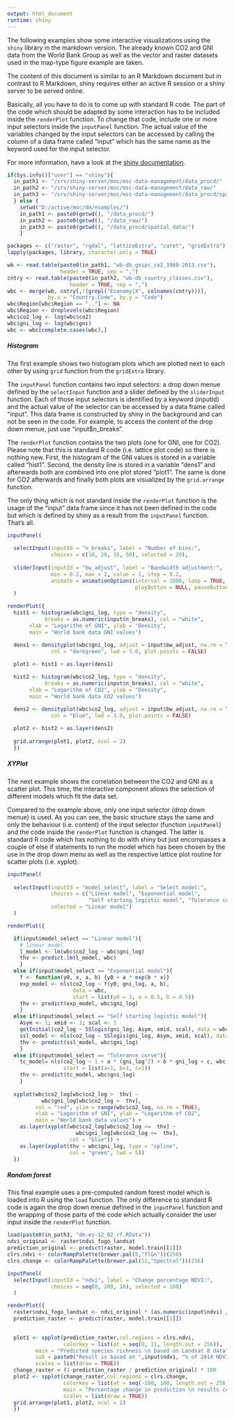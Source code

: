 ```yaml
---
output: html_document
runtime: shiny
---
```


The following examples show some interactive visualizations using the `shiny`
library in the markdown version. The already known CO2 and GNI data from the
World Bank Group as well as the vector and raster datasets used in the map-type
figure example are taken.

The content of this document is similar to an R Markdown document but in contrast
to R Markdown, shiny requires either an active R session or a shiny server to 
be served online.

Basically, all you have to do is to come up with standard R code. The part of the
code which should be adapted by some interaction has to be included inside the
`renderPlot` function. To change that code, include one or more input selectors
inside the `inputPanel` function. The actual value of the variables changed
by the input selectors can be accessed by calling the column of a data frame 
called "input" which has the same name as the keyword used for the input selector.

For more information, have a look at the [shiny documentation](http://rmarkdown.rstudio.com/authoring_shiny.html).

```r
if(Sys.info()["user"] == "shiny"){
  in_path1 <- "/srv/shiny-server/moc/msc-data-management/data_procd/"
  in_path2 <- "/srv/shiny-server/moc/msc-data-management/data_raw/"
  in_path3 <- "/srv/shiny-server/moc/msc-data-management/data_procd/spatial_data/"
  } else {
    setwd("D:/active/moc/dm/examples/")
    in_path1 <- paste0(getwd(), "/data_procd/")
    in_path2 <- paste0(getwd(), "/data_raw/")
    in_path3 <- paste0(getwd(), "/data_procd/spatial_data/")
    }

packages <- c("raster", "rgdal", "latticeExtra", "caret", "gridExtra")
lapply(packages, library, character.only = TRUE)

wb <- read.table(paste0(in_path1, "wb-db_gnipc_co2_1960-2013.csv"), 
                 header = TRUE, sep = ",")
cntry <- read.table(paste0(in_path2, "wb-db_country_classes.csv"), 
                    header = TRUE, sep = ",")
wbc <- merge(wb, cntry[,!(grepl("Economy|X", colnames(cntry)))], 
             by.x = "Country.Code", by.y = "Code")
wbc$Region[wbc$Region == ".."] <- NA
wbc$Region <- droplevels(wbc$Region)
wbc$co2_log <- log(wbc$co2)
wbc$gni_log <- log(wbc$gni)
wbc <- wbc[complete.cases(wbc),]
```

##### Histogram
The first example shows two histogram plots which are plotted next to each other
by using `grid` function from the `gridExtra` library.

The `inputPanel` function contains two input selectors: a drop down menue
defined by the `selectInput` function and a slider defined by the `sliderInput`
function. Each of those input selectors is identified by a keyword (inputId) and
the actual value of the selector can be accessed by a data frame called "input".
This data frame is constructed by shiny in the background and can not be seen
in the code. For example, to access the content of the drop down menue, just
use "input$n_breaks".

The `renderPlot` function contains the two plots (one for GNI, one for CO2).
Please note that this is standard R code (i.e. lattice plot code) so there is
nothing new. First, the histogram of the GNI values is stored in a variable
called "hist1". Second, the density line is stored in a variable "dens1" and 
afterwards both are combined into one plot stored "plot1". The same is done
for CO2 afterwards and finally both plots are visualized by the 
`grid.arrange` function.

The only thing which is not standard inside the `renderPlot` function is the 
usage of the "input" data frame since it has not been defined in the code but
which is defined by shiny as a result from the `inputPanel` function. That's all.

```r
inputPanel(
  
  selectInput(inputId = "n_breaks", label = "Number of bins:",
              choices = c(10, 20, 35, 50), selected = 20),
  
  sliderInput(inputId = "bw_adjust", label = "Bandwidth adjustment:",
              min = 0.2, max = 2, value = 1, step = 0.2,
              animate = animationOptions(interval = 1000, loop = TRUE, 
                                         playButton = NULL, pauseButton = NULL))
  )

renderPlot({
  hist1 <- histogram(wbc$gni_log, type = "density", 
            breaks = as.numeric(input$n_breaks), col = "white",
       xlab = "Logarithm of GNI", ylab = "Density", 
       main = "World bank data GNI values")

  dens1 <- densityplot(wbc$gni_log, adjust = input$bw_adjust, na.rm = TRUE, 
              col = "darkgreen", lwd = 3.0, plot.points = FALSE)
  
  plot1 <- hist1 + as.layer(dens1)

  hist2 <- histogram(wbc$co2_log, type = "density", 
            breaks = as.numeric(input$n_breaks), col = "white",
       xlab = "Logarithm of CO2", ylab = "Density", 
       main = "World bank data CO2 values")

  dens2 <- densityplot(wbc$co2_log, adjust = input$bw_adjust, na.rm = TRUE, 
              col = "blue", lwd = 3.0, plot.points = FALSE)
  
  plot2 <- hist2 + as.layer(dens2)
  
  grid.arrange(plot1, plot2, ncol = 2)
  })
```


##### XYPlot

The next example shows the correlation between the CO2 and GNI as a scatter
plot. This time, the interactive component allows the selection of
different models which fit the data set.

Compared to the example above, only one input selector (drop down menue) is
used. As you can see, the basic structure stays the same and only the behaviour
(i.e. content) of the input selector (function `inputPanel`) and the code inside the `renderPlot` function is changed. The latter is standard R code which has nothing to do with shiny but just encompasses a couple of else if statements to
run the model which has been chosen by the use in the drop down menu as well as
the respective lattice plot routine for scatter plots (i.e. xyplot).

```r
inputPanel(
  
  selectInput(inputId = "model_select", label = "Select model:",
              choices = c("Linear model", "Exponential model",
                          "Self starting logistic model", "Tolerance curve"),
              selected = "Linear model")
  )

renderPlot({

  if(input$model_select == "Linear model"){
    # linear model
    l_model <- lm(wbc$co2_log ~ wbc$gni_log)
    thv <- predict.lm(l_model, wbc)
    } 
  else if(input$model_select == "Exponential model"){
    f <- function(y0, x, a, b) {y0 + a * exp(b * x)}
    exp_model <- nls(co2_log ~ f(y0, gni_log, a, b),
                     data = wbc,
                     start = list(y0 = 3, a = 0.5, b = 0.5)) 
    thv <- predict(exp_model, wbc$gni_log)
    } 
  else if(input$model_select == "Self starting logistic model"){
    Asym <- 1; xmid <- 1; scal <- 1
    getInitial(co2_log ~ SSlogis(gni_log, Asym, xmid, scal), data = wbc)
    ssl_model <- nls(co2_log ~ SSlogis(gni_log, Asym, xmid, scal), data = wbc)
    thv <- predict(ssl_model, wbc$gni_log)
    } 
  else if(input$model_select == "Tolerance curve"){
    tc_model= nls(co2_log ~ 1 + a * (gni_log^2) + b * gni_log + c, wbc,
                  start = list(a=1, b=1, c=1))
    thv <- predict(tc_model, wbc$gni_log)
    }
  
  xyplot(wbc$co2_log[wbc$co2_log >  thv] ~ 
           wbc$gni_log[wbc$co2_log >  thv],
         col = "red", ylim = range(wbc$co2_log, na.rm = TRUE),
         xlab = "Logarithm of GNI", ylab = "Logarithm of CO2", 
         main = "World bank data values") +
    as.layer(xyplot(wbc$co2_log[wbc$co2_log <=  thv] ~ 
                      wbc$gni_log[wbc$co2_log <=  thv], 
                    col = "blue")) + 
    as.layer(xyplot(thv ~ wbc$gni_log, type = "spline", 
                    col = "green", lwd = 5))
  })
```



##### Random forest
This final example uses a pre-computed random forest model which is loaded into
R using the `load` function. The only difference to standard R code is again the
drop down menue defined in the `inputPanel` function and the wrapping of those
parts of the code which actually consider the user input inside the `renderPlot`
function. 

```r
load(paste0(in_path3, "dm-es-12_02_rf.RData"))
ndvi_original <- raster$ndvi_fogo_landsat
prediction_original <- predict(raster, model.train[[1]])
clrs.ndvi <- colorRampPalette(brewer.pal(8,"YlGn"))(256)
clrs.change <- colorRampPalette(brewer.pal(11,"Spectral"))(256)

inputPanel(
  selectInput(inputId = "ndvi", label = "Change percentage NDVI:",
              choices = seq(0, 200, 10), selected = 100)
  )

renderPlot({
  raster$ndvi_fogo_landsat <- ndvi_original * (as.numeric(input$ndvi) / 100)
  prediction_raster <- predict(raster, model.train[[1]])

  
  plot1 <- spplot(prediction_raster,col.regions = clrs.ndvi,
                  colorkey = list(at = seq(0, 11, length.out = 256)),
         main = "Predicted species richness \n based on Landsat 8 data",
         sub = paste0("Result is based on ",input$ndvi, "% of 2014 NDVI values"),
         scales = list(draw = TRUE))
  change_raster = (1-prediction_raster / prediction_original) * 100
  plot2 <- spplot(change_raster,col.regions = clrs.change, 
                  colorkey = list(at = seq(-100, 100, length.out = 256)),
                  main = "Percentage change in prediction \n results compared to 100% NDVI",
                  scales = list(draw = TRUE))
  grid.arrange(plot1, plot2, ncol = 2)
  })
```
